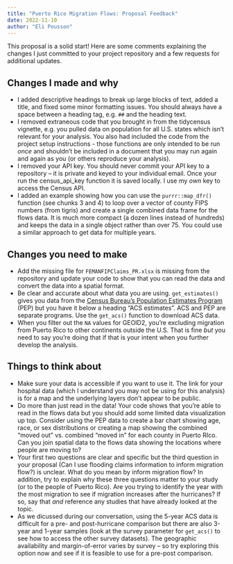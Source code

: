 ```yaml
---
title: "Puerto Rico Migration Flows: Proposal Feedback"
date: 2022-11-10
author: "Eli Pousson"
---
```


This proposal is a solid start! Here are some comments explaining the changes I just committed to your project repository and a few requests for additional updates.

## Changes I made and why

- I added descriptive headings to break up large blocks of text, added a title, and fixed some minor formatting issues. You should always have a space between a heading tag, e.g. `##` and the heading text.
- I removed extraneous code that you brought in from the tidycensus vignette, e.g. you pulled data on population for all U.S. states which isn't relevant for your analysis. You also had included the code from the project setup instructions - those functions are only intended to be run *once* and shouldn't be included in a document that you may run again and again as you (or others reproduce your analysis). 
- I removed your API key. You should never commit your API key to a repository – it is private and keyed to your individual email. Once your run the census_api_key function it is saved locally. I use my *own* key to access the Census API.
- I added an example showing how you can use the `purrr::map_dfr()` function (see chunks 3 and 4) to loop over a vector of county FIPS numbers (from tigris) and create a single combined data frame for the flows data. It is much more compact (a dozen lines instead of hundreds) and keeps the data in a single object rather than over 75. You could use a similar approach to get data for multiple years.

## Changes you need to make

- Add the missing file for `FEMANFIPClaims_PR.xlsx` is missing from the repository and update your code to show that you can read the data and convert the data into a spatial format.
- Be clear and accurate about what data you are using. `get_estimates()` gives you data from the [Census Bureau's Population Estimates Program](https://www.census.gov/programs-surveys/popest.html) (PEP) but you have it below a heading "ACS estimates". ACS and PEP are separate programs. Use the `get_acs()` function to download ACS data.
- When you filter out the `NA` values for GEOID2, you're excluding migration from Puerto Rico to other continents outside the U.S. That is fine *but* you need to say you're doing that if that is your intent when you further develop the analysis.

## Things to think about 

- Make sure your data is accessible if you want to use it. The link for your hospital data (which I understand you may not be using for this analysis) is for a map and the underlying layers don't appear to be public.
- Do more than just read in the data! Your code shows that you're able to read in the flows data but you should add some limited data visualization up top. Consider using the PEP data to create a bar chart showing age, race, or sex distributions or creating a map showing the combined "moved out" vs. combined "moved in" for each county in Puerto RIco. Can you join spatial data to the flows data showing the locations where people are moving to?
- Your first two questions are clear and specific but the third question in your proposal (Can I use flooding claims information to inform migration flow?) is unclear. What do you mean by inform migration flow? In addition, try to explain why these three questions matter to your study (or to the people of Puerto Rico). Are you trying to identify the year with the most migration to see if migration increases after the hurricanes? If so, say that *and* reference any studies that have already looked at the topic.
- As we dicussed during our conversation, using the 5-year ACS data is difficult for a pre- and post-hurricane comparison but there are also 3-year and 1-year samples (look at the survey parameter for `get_acs()` to see how to access the other survey datasets). The geographic availability and margin-of-error varies by survey – so try exploring this option now and see if it is feasible to use for a pre-post comparison.
